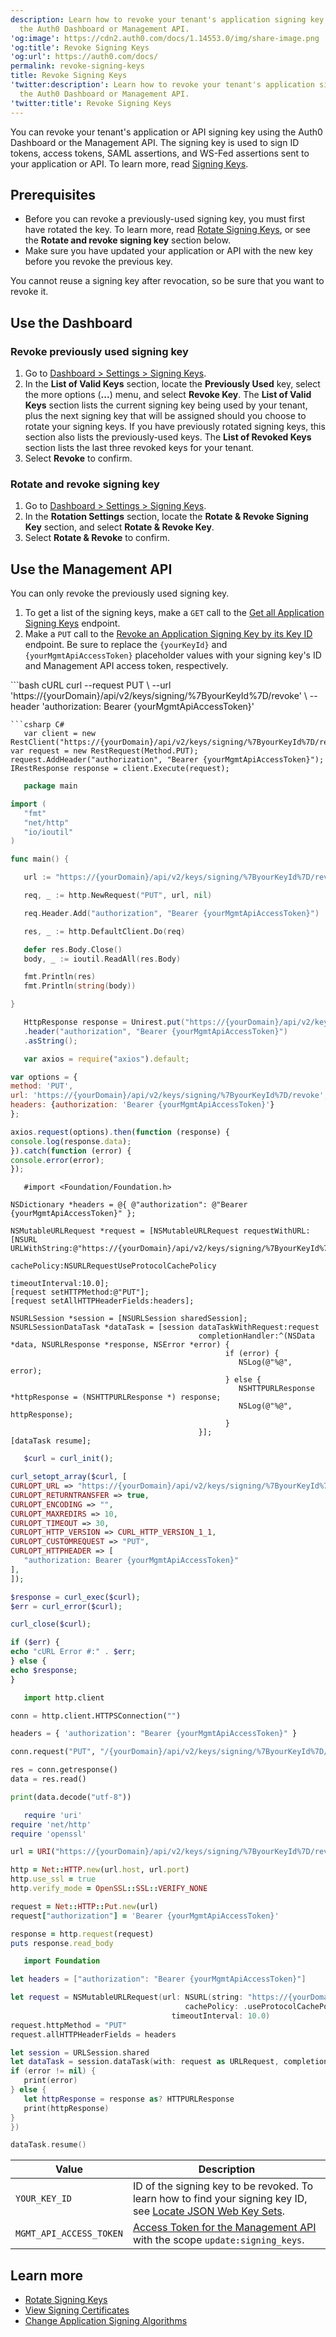 ```yaml
---
description: Learn how to revoke your tenant's application signing key using
  the Auth0 Dashboard or Management API.
'og:image': https://cdn2.auth0.com/docs/1.14553.0/img/share-image.png
'og:title': Revoke Signing Keys
'og:url': https://auth0.com/docs/
permalink: revoke-signing-keys
title: Revoke Signing Keys
'twitter:description': Learn how to revoke your tenant's application signing key using
  the Auth0 Dashboard or Management API.
'twitter:title': Revoke Signing Keys
---
```


You can revoke your tenant's application or API signing key using the <Tooltip tip="Auth0 Dashboard: Auth0's main product to configure your services." cta="View Glossary" href="/docs/glossary?term=Auth0+Dashboard">Auth0 Dashboard</Tooltip> or the <Tooltip tip="Auth0 Dashboard: Auth0's main product to configure your services." cta="View Glossary" href="/docs/glossary?term=Management+API">Management API</Tooltip>. The signing key is used to sign <Tooltip tip="Management API: A product to allow customers to perform administrative tasks." cta="View Glossary" href="/docs/glossary?term=ID+tokens">ID tokens</Tooltip>, <Tooltip tip="ID Token: Credential meant for the client itself, rather than for accessing a resource." cta="View Glossary" href="/docs/glossary?term=access+tokens">access tokens</Tooltip>, <Tooltip tip="Access Token: Authorization credential, in the form of an opaque string or JWT, used to access an API." cta="View Glossary" href="/docs/glossary?term=SAML">SAML</Tooltip> assertions, and <Tooltip tip="Security Assertion Markup Language (SAML): Standardized protocol allowing two parties to exchange authentication information without a password." cta="View Glossary" href="/docs/glossary?term=WS-Fed">WS-Fed</Tooltip> assertions sent to your application or API. To learn more, read [Signing Keys](/docs/get-started/tenant-settings/signing-keys).

## Prerequisites

* Before you can revoke a previously-used signing key, you must first have rotated the key. To learn more, read [Rotate Signing Keys](/docs/get-started/tenant-settings/signing-keys/rotate-signing-keys), or see the **Rotate and revoke signing key** section below.
* Make sure you have updated your application or API with the new key before you revoke the previous key.

<Warning>

You cannot reuse a signing key after revocation, so be sure that you want to revoke it.

</Warning>

## Use the Dashboard

### Revoke previously used signing key

1. Go to [Dashboard > Settings > Signing Keys](https://manage.auth0.com/#/tenant/signing_keys).
2. In the **List of Valid Keys** section, locate the **Previously Used** key, select the more options (**...**) menu, and select **Revoke Key**.
   The **List of Valid Keys** section lists the current signing key being used by your tenant, plus the next signing key that will be assigned should you choose to rotate your signing keys. If you have previously rotated signing keys, this section also lists the previously-used keys.
   The **List of Revoked Keys** section lists the last three revoked keys for your tenant.
3. Select **Revoke** to confirm.

### Rotate and revoke signing key

1. Go to [Dashboard > Settings > Signing Keys](https://manage.auth0.com/#/tenant/signing_keys).
2. In the **Rotation Settings** section, locate the **Rotate & Revoke Signing Key** section, and select **Rotate & Revoke Key**.
3. Select **Rotate & Revoke** to confirm.

## Use the Management API

<Warning>

You can only revoke the previously used signing key.

</Warning>

1. To get a list of the signing keys, make a `GET` call to the [Get all Application Signing Keys](https://auth0.com/docs/api/management/v2#!/Keys/get_signing_keys) endpoint.
2. Make a `PUT` call to the [Revoke an Application Signing Key by its Key ID](https://auth0.com/docs/api/management/v2#!/Keys/put_signing_keys) endpoint. Be sure to replace the `{yourKeyId}` and `{yourMgmtApiAccessToken}` placeholder values with your signing key's ID and Management API access token, respectively.

<CodeGroup>
```bash cURL
   curl --request PUT \
--url 'https://{yourDomain}/api/v2/keys/signing/%7ByourKeyId%7D/revoke' \
--header 'authorization: Bearer {yourMgmtApiAccessToken}'

```
```csharp C#
   var client = new RestClient("https://{yourDomain}/api/v2/keys/signing/%7ByourKeyId%7D/revoke");
var request = new RestRequest(Method.PUT);
request.AddHeader("authorization", "Bearer {yourMgmtApiAccessToken}");
IRestResponse response = client.Execute(request);

```
```go Go
   package main

import (
   "fmt"
   "net/http"
   "io/ioutil"
)

func main() {

   url := "https://{yourDomain}/api/v2/keys/signing/%7ByourKeyId%7D/revoke"

   req, _ := http.NewRequest("PUT", url, nil)

   req.Header.Add("authorization", "Bearer {yourMgmtApiAccessToken}")

   res, _ := http.DefaultClient.Do(req)

   defer res.Body.Close()
   body, _ := ioutil.ReadAll(res.Body)

   fmt.Println(res)
   fmt.Println(string(body))

}

```
```java Java
   HttpResponse response = Unirest.put("https://{yourDomain}/api/v2/keys/signing/%7ByourKeyId%7D/revoke")
   .header("authorization", "Bearer {yourMgmtApiAccessToken}")
   .asString();

```
```javascript Node.JS
   var axios = require("axios").default;

var options = {
method: 'PUT',
url: 'https://{yourDomain}/api/v2/keys/signing/%7ByourKeyId%7D/revoke',
headers: {authorization: 'Bearer {yourMgmtApiAccessToken}'}
};

axios.request(options).then(function (response) {
console.log(response.data);
}).catch(function (error) {
console.error(error);
});

```
```obj-c Obj-C
   #import <Foundation/Foundation.h>

NSDictionary *headers = @{ @"authorization": @"Bearer {yourMgmtApiAccessToken}" };

NSMutableURLRequest *request = [NSMutableURLRequest requestWithURL:[NSURL URLWithString:@"https://{yourDomain}/api/v2/keys/signing/%7ByourKeyId%7D/revoke"]
                                                      cachePolicy:NSURLRequestUseProtocolCachePolicy
                                                   timeoutInterval:10.0];
[request setHTTPMethod:@"PUT"];
[request setAllHTTPHeaderFields:headers];

NSURLSession *session = [NSURLSession sharedSession];
NSURLSessionDataTask *dataTask = [session dataTaskWithRequest:request
                                          completionHandler:^(NSData *data, NSURLResponse *response, NSError *error) {
                                                if (error) {
                                                   NSLog(@"%@", error);
                                                } else {
                                                   NSHTTPURLResponse *httpResponse = (NSHTTPURLResponse *) response;
                                                   NSLog(@"%@", httpResponse);
                                                }
                                          }];
[dataTask resume];

```
```php PHP
   $curl = curl_init();

curl_setopt_array($curl, [
CURLOPT_URL => "https://{yourDomain}/api/v2/keys/signing/%7ByourKeyId%7D/revoke",
CURLOPT_RETURNTRANSFER => true,
CURLOPT_ENCODING => "",
CURLOPT_MAXREDIRS => 10,
CURLOPT_TIMEOUT => 30,
CURLOPT_HTTP_VERSION => CURL_HTTP_VERSION_1_1,
CURLOPT_CUSTOMREQUEST => "PUT",
CURLOPT_HTTPHEADER => [
   "authorization: Bearer {yourMgmtApiAccessToken}"
],
]);

$response = curl_exec($curl);
$err = curl_error($curl);

curl_close($curl);

if ($err) {
echo "cURL Error #:" . $err;
} else {
echo $response;
}

```
```python Python
   import http.client

conn = http.client.HTTPSConnection("")

headers = { 'authorization': "Bearer {yourMgmtApiAccessToken}" }

conn.request("PUT", "/{yourDomain}/api/v2/keys/signing/%7ByourKeyId%7D/revoke", headers=headers)

res = conn.getresponse()
data = res.read()

print(data.decode("utf-8"))

```
```ruby Ruby
   require 'uri'
require 'net/http'
require 'openssl'

url = URI("https://{yourDomain}/api/v2/keys/signing/%7ByourKeyId%7D/revoke")

http = Net::HTTP.new(url.host, url.port)
http.use_ssl = true
http.verify_mode = OpenSSL::SSL::VERIFY_NONE

request = Net::HTTP::Put.new(url)
request["authorization"] = 'Bearer {yourMgmtApiAccessToken}'

response = http.request(request)
puts response.read_body

```
```swift Swift
   import Foundation

let headers = ["authorization": "Bearer {yourMgmtApiAccessToken}"]

let request = NSMutableURLRequest(url: NSURL(string: "https://{yourDomain}/api/v2/keys/signing/%7ByourKeyId%7D/revoke")! as URL,
                                       cachePolicy: .useProtocolCachePolicy,
                                    timeoutInterval: 10.0)
request.httpMethod = "PUT"
request.allHTTPHeaderFields = headers

let session = URLSession.shared
let dataTask = session.dataTask(with: request as URLRequest, completionHandler: { (data, response, error) -> Void in
if (error != nil) {
   print(error)
} else {
   let httpResponse = response as? HTTPURLResponse
   print(httpResponse)
}
})

dataTask.resume()

```
</CodeGroup>

<table class="table"><thead>
<tr>
<th>Value</th>
<th>Description</th>
</tr>
</thead>
<tbody>
<tr>
<td><code>YOUR_KEY_ID</code></td>
<td>ID of the signing key to be revoked.  To learn how to find your signing key ID, see <a href="/docs/secure/tokens/json-web-tokens/locate-json-web-key-sets">Locate JSON Web Key Sets</a>.</td>
</tr>
<tr>
<td><code>MGMT_API_ACCESS_TOKEN</code></td>
<td><a href="https://auth0.com/docs/api/management/v2/tokens">Access Token for the Management API</a> with the scope <code>update:signing_keys</code>.</td>
</tr>
</tbody>
</table>

## Learn more

* [Rotate Signing Keys](/docs/get-started/tenant-settings/signing-keys/rotate-signing-keys)
* [View Signing Certificates](/docs/get-started/tenant-settings/signing-keys/view-signing-certificates)
* [Change Application Signing Algorithms](/docs/get-started/applications/change-application-signing-algorithms)